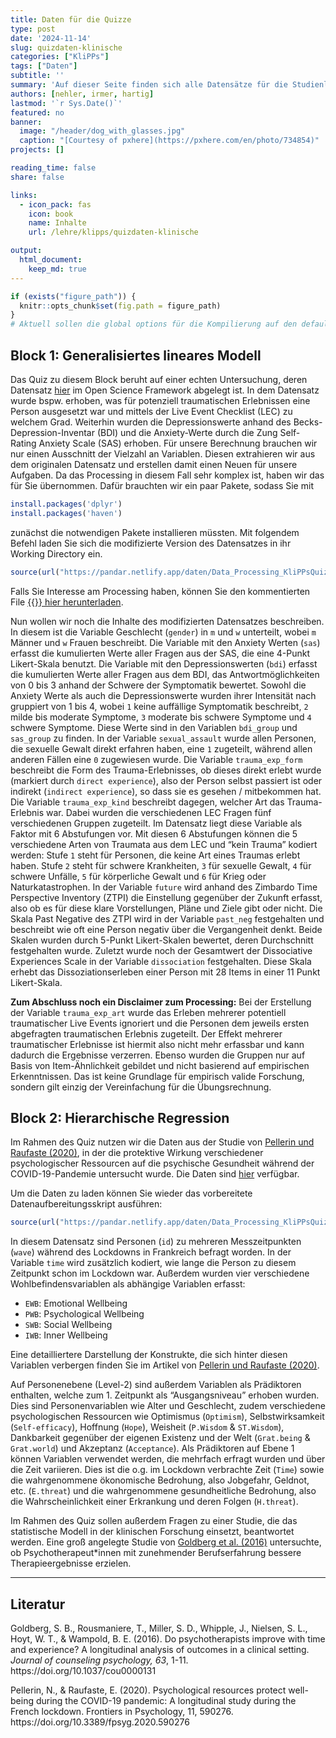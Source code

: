 ```yaml
---
title: Daten für die Quizze
type: post
date: '2024-11-14'
slug: quizdaten-klinische
categories: ["KliPPs"]
tags: ["Daten"]
subtitle: ''
summary: 'Auf dieser Seite finden sich alle Datensätze für die Studienleistungen in KliPPsMSc5a. Die Quizze finden sich auf der Lernplattform moodle und sind nur für die Teilnehmenden des Moduls zugänglich.'
authors: [nehler, irmer, hartig]
lastmod: '`r Sys.Date()`'
featured: no 
banner:
  image: "/header/dog_with_glasses.jpg"
  caption: "[Courtesy of pxhere](https://pxhere.com/en/photo/734854)"
projects: []

reading_time: false 
share: false

links:
  - icon_pack: fas
    icon: book
    name: Inhalte
    url: /lehre/klipps/quizdaten-klinische

output:
  html_document:
    keep_md: true
---
```



```r
if (exists("figure_path")) {
  knitr::opts_chunk$set(fig.path = figure_path)
}
# Aktuell sollen die global options für die Kompilierung auf den default Einstellungen gelassen werden
```



## Block 1: Generalisiertes lineares Modell {#Block1}

Das Quiz zu diesem Block beruht auf einer echten Untersuchung, deren Datensatz [hier](https://osf.io/a9vun/) im Open Science Framework abgelegt ist. In dem Datensatz wurde bspw. erhoben, was für potenziell traumatischen Erlebnissen eine Person ausgesetzt war und mittels der Live Event Checklist (LEC) zu welchem Grad. Weiterhin wurden die Depressionswerte anhand des Becks-Depression-Inventar (BDI) und die Anxiety-Werte durch die Zung Self-Rating Anxiety Scale (SAS) erhoben. Für unsere Berechnung brauchen wir nur einen Ausschnitt der Vielzahl an Variablen. Diesen extrahieren wir aus dem originalen Datensatz und erstellen damit einen Neuen für unsere Aufgaben. Da das Processing in diesem Fall sehr komplex ist, haben wir das für Sie übernommen. Dafür brauchten wir ein paar Pakete, sodass Sie mit

```r
install.packages('dplyr')
install.packages('haven')
```

zunächst die notwendigen Pakete installieren müssten. Mit folgendem Befehl laden Sie sich die modifizierte Version des Datensatzes in ihr Working Directory ein.

```r
source(url("https://pandar.netlify.app/daten/Data_Processing_KliPPsQuiz1.R"))
```

Falls Sie Interesse am Processing haben, können Sie den kommentierten File [{{<icon name = "download" pack = "fas">}} hier herunterladen](/daten/Data_Processing_KliPPsQuiz1.R).

Nun wollen wir noch die Inhalte des modifizierten Datensatzes beschreiben. In diesem ist die Variable Geschlecht (`gender`) in `m` und `w` unterteilt, wobei `m` Männer und `w` Frauen beschreibt. Die Variable mit den Anxiety Werten (`sas`) erfasst die kumulierten Werte aller Fragen aus der SAS, die eine 4-Punkt Likert-Skala benutzt. Die Variable mit den Depressionswerten (`bdi`) erfasst die kumulierten Werte aller Fragen aus dem BDI, das Antwortmöglichkeiten von 0 bis 3 anhand der Schwere der Symptomatik bewertet. Sowohl die Anxiety Werte als auch die Depressionswerte wurden ihrer Intensität nach gruppiert von 1 bis 4, wobei `1` keine auffällige Symptomatik beschreibt, `2` milde bis moderate Symptome, `3` moderate bis schwere Symptome und `4` schwere Symptome. Diese Werte sind in den Variablen `bdi_group` und `sas_group` zu finden. In der Variable `sexual_assault` wurde allen Personen, die sexuelle Gewalt direkt erfahren haben, eine `1` zugeteilt, während allen anderen Fällen eine `0` zugewiesen wurde. Die Variable `trauma_exp_form` beschreibt die Form des Trauma-Erlebnisses, ob dieses direkt erlebt wurde (markiert durch `direct experience`), also der Person selbst passiert ist oder indirekt (`indirect experience`), so dass sie es gesehen / mitbekommen hat. Die Variable `trauma_exp_kind` beschreibt dagegen, welcher Art das Trauma-Erlebnis war. Dabei wurden die verschiedenen LEC Fragen fünf verschiedenen Gruppen zugeteilt. Im Datensatz liegt diese Variable als Faktor mit 6 Abstufungen vor. Mit diesen 6 Abstufungen können die 5 verschiedene Arten von Traumata aus dem LEC und "kein Trauma" kodiert werden: Stufe `1` steht für Personen, die keine Art eines Traumas erlebt haben. Stufe `2` steht für schwere Krankheiten, `3` für sexuelle Gewalt, `4` für schwere Unfälle, `5` für körperliche Gewalt und `6` für Krieg oder Naturkatastrophen. In der Variable `future` wird anhand des Zimbardo Time Perspective Inventory (ZTPI) die Einstellung gegenüber der Zukunft erfasst, also ob es für diese klare Vorstellungen, Pläne und Ziele gibt oder nicht. Die Skala Past Negative des ZTPI wird in der Variable `past_neg` festgehalten und beschreibt wie oft eine Person negativ über die Vergangenheit denkt. Beide Skalen wurden durch 5-Punkt Likert-Skalen bewertet, deren Durchschnitt festgehalten wurde. Zuletzt wurde noch der Gesamtwert der Dissociative Experiences Scale in der Variable `dissociation` festgehalten. Diese Skala erhebt das Dissoziationserleben einer Person mit 28 Items in einer 11 Punkt Likert-Skala.

**Zum Abschluss noch ein Disclaimer zum Processing:** Bei der Erstellung der Variable `trauma_exp_art` wurde das Erleben mehrerer potentiell traumatischer Live Events ignoriert und die Personen dem jeweils ersten abgefragten traumatischen Erlebnis zugeteilt. Der Effekt mehrerer traumatischer Erlebnisse ist hiermit also nicht mehr erfassbar und kann dadurch die Ergebnisse verzerren. Ebenso wurden die Gruppen nur auf Basis von Item-Ähnlichkeit gebildet und nicht basierend auf empirischen Erkenntnissen. Das ist keine Grundlage für empirisch valide Forschung, sondern gilt einzig der Vereinfachung für die Übungsrechnung.


## Block 2: Hierarchische Regression {#Block2}

Im Rahmen des Quiz nutzen wir die Daten aus der Studie von [Pellerin und Raufaste (2020)](https://doi.org/10.3389/fpsyg.2020.590276), in der die protektive Wirkung verschiedener psychologischer Ressourcen auf die psychische Gesundheit während der COVID-19-Pandemie untersucht wurde. Die Daten sind [hier](https://osf.io/45aq3) verfügbar.

Um die Daten zu laden können Sie wieder das vorbereitete Datenaufbereitungsskript ausführen:

```r
source(url("https://pandar.netlify.app/daten/Data_Processing_KliPPsQuiz2.R"))
```

In diesem Datensatz sind Personen (`id`) zu mehreren Messzeitpunkten (`wave`) während des Lockdowns in Frankreich befragt worden. In der Variable `time` wird zusätzlich kodiert, wie lange die Person zu diesem Zeitpunkt schon im Lockdown war. Außerdem wurden vier verschiedene Wohlbefindensvariablen als abhängige Variablen erfasst:

- `EWB`: Emotional Wellbeing
- `PWB`: Psychological Wellbeing
- `SWB`: Social Wellbeing
- `IWB`: Inner Wellbeing

Eine detailliertere Darstellung der Konstrukte, die sich hinter diesen Variablen verbergen finden Sie im Artikel von [Pellerin und Raufaste (2020)](https://doi.org/10.3389/fpsyg.2020.590276). 

Auf Personenebene (Level-2) sind außerdem Variablen als Prädiktoren enthalten, welche zum 1. Zeitpunkt als "Ausgangsniveau" erhoben wurden. Dies sind Personenvariablen wie Alter und Geschlecht, zudem verschiedene psychologischen Ressourcen wie Optimismus (`Optimism`), Selbstwirksamkeit (`Self-efficacy`), Hoffnung (`Hope`), Weisheit (`P.Wisdom` & `ST.Wisdom`), Dankbarkeit gegenüber der eigenen Existenz und der Welt (`Grat.being` & `Grat.world`) und Akzeptanz (`Acceptance`). Als Prädiktoren auf Ebene 1 können Variablen verwendet werden, die mehrfach erfragt wurden und über die Zeit variieren. Dies ist die o.g. im Lockdown verbrachte Zeit (`Time`) sowie die wahrgenommene ökonomische Bedrohung, also Jobgefahr, Geldnot, etc. (`E.threat`) und die wahrgenommene gesundheitliche Bedrohung, also die Wahrscheinlichkeit einer Erkrankung und deren Folgen (`H.threat`).


Im Rahmen des Quiz sollen außerdem Fragen zu einer Studie, die das statistische Modell in der klinischen Forschung einsetzt, beantwortet werden. Eine groß angelegte Studie von [Goldberg et al. (2016)](https://doi.org/10.1037/cou0000131) untersuchte, ob Psychotherapeut*innen mit zunehmender Berufserfahrung bessere Therapieergebnisse erzielen. 

***

## Literatur

Goldberg, S. B., Rousmaniere, T., Miller, S. D., Whipple, J., Nielsen, S. L., Hoyt, W. T., & Wampold, B. E. (2016). Do psychotherapists improve with time and experience? A longitudinal analysis of outcomes in a clinical setting. *Journal of counseling psychology, 63*, 1-11. https://doi.org/10.1037/cou0000131

Pellerin, N., & Raufaste, E. (2020). Psychological resources protect well-being during the COVID-19 pandemic: A longitudinal study during the French lockdown. Frontiers in Psychology, 11, 590276. https://doi.org/10.3389/fpsyg.2020.590276
